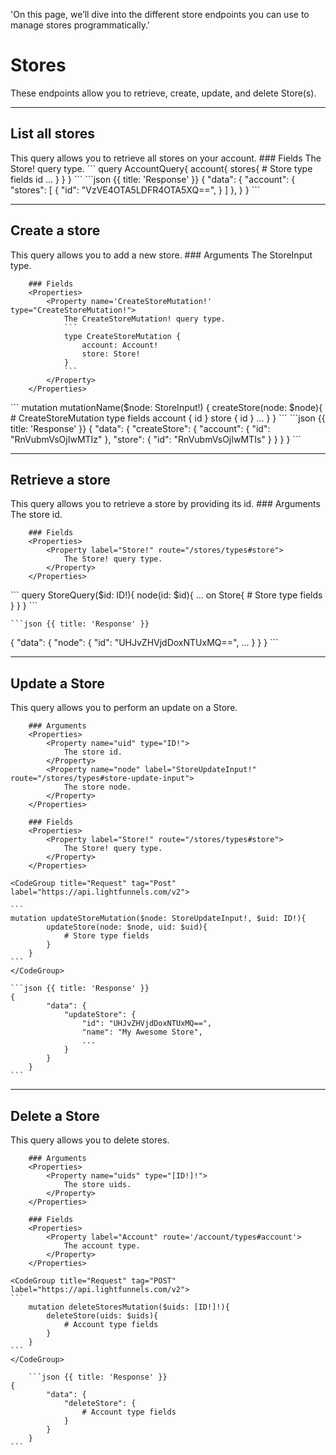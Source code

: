   'On this page, we’ll dive into the different store endpoints you can use to manage stores programmatically.'

# Stores

These endpoints allow you to retrieve, create, update, and delete Store(s).

---

## List all stores

<Row>
  <Col>
    This query allows you to retrieve all stores on your account.
		### Fields 
		<Properties>	
			<Property label="Store!" route="/stores/types#store">
				The Store! query type.
			</Property>
		</Properties>	

  </Col>
  <Col sticky>
    <CodeGroup title="Request" tag="POST" label="https://api.lightfunnels.com/v2">
			```
			query AccountQuery{
				account{
					stores{
						# Store type fields
						id
						...
					}
				}
			}
    	```
    </CodeGroup>
    ```json {{ title: 'Response' }}
    {
			"data": {
				"account": {
					"stores": [
						{
							"id": "VzVE4OTA5LDFR4OTA5XQ==",
						}
					]
				},
			}
		}
    ```
  </Col>
</Row>

---

## Create a store 

<Row>
  <Col>
    This query allows you to add a new store.
		### Arguments 
		<Properties> 
			<Property label="StoreInput!" route="/stores/types#store-input">
				The StoreInput type.
			</Property>
		</Properties>	

		### Fields 
		<Properties>	
			<Property name='CreateStoreMutation!' type="CreateStoreMutation!">
				The CreateStoreMutation! query type.
				```
				type CreateStoreMutation {
					account: Account!
					store: Store!
				}
				```
			</Property>
		</Properties>	
		
  </Col>
  <Col sticky>
    <CodeGroup title="Request" tag="POST" label="https://api.lightfunnels.com/v2">
			```
			mutation mutationName($node: StoreInput!) {
				createStore(node: $node){
					# CreateStoreMutation type fields
					account {
						id
					}
					store {
						id
					}
					...
				}
			}
			```
    </CodeGroup>
    ```json {{ title: 'Response' }}
    {
			"data": {
				"createStore": {
					"account": {
						"id": "RnVubmVsOjIwMTIz"
					},
					"store": {
						"id": "RnVubmVsOjIwMTIs"
					}
				}
			}
		}
    ```
  </Col>
</Row>

---

## Retrieve a store

<Row>
  <Col>
    This query allows you to retrieve a store by providing its id.
		### Arguments 
		<Properties> 
			<Property name="id" type="ID!">
				The store id.
			</Property>
		</Properties>	

		### Fields 
		<Properties>	
			<Property label="Store!" route="/stores/types#store">
				The Store! query type.
			</Property>
		</Properties>

  </Col>
  <Col sticky>
    <CodeGroup title="Request" tag="POST" label="https://api.lightfunnels.com/v2">
    ```
		query StoreQuery($id: ID!){
			node(id: $id){
				... on Store{
					# Store type fields
				}
			}
		}
    ```
    </CodeGroup>

    ```json {{ title: 'Response' }}
   {
			"data": {
				"node": {
					"id": "UHJvZHVjdDoxNTUxMQ==",
					...
				}
			}
		}
    ```
  </Col>
</Row>

---

## Update a Store 

<Row>
  <Col>
    This query allows you to perform an update on a Store.

		### Arguments 
		<Properties> 
			<Property name="uid" type="ID!">
				The store id.
			</Property>
			<Property name="node" label="StoreUpdateInput!" route="/stores/types#store-update-input">
				The store node.
			</Property>
		</Properties>

		### Fields 
		<Properties>	
			<Property label="Store!" route="/stores/types#store">
				The Store! query type.
			</Property>
		</Properties>

  </Col>
  <Col sticky>

    <CodeGroup title="Request" tag="Post" label="https://api.lightfunnels.com/v2">

    ```
    mutation updateStoreMutation($node: StoreUpdateInput!, $uid: ID!){
			updateStore(node: $node, uid: $uid){
				# Store type fields
			}
		}
    ```
    </CodeGroup>

    ```json {{ title: 'Response' }}
    {
			"data": {
				"updateStore": {
					"id": "UHJvZHVjdDoxNTUxMQ==",
					"name": "My Awesome Store",
					...
				}
			}
		}
    ```

  </Col>
</Row>

---

## Delete a Store

<Row>
  <Col>
    This query allows you to delete stores.

		### Arguments 
		<Properties> 
			<Property name="uids" type="[ID!]!">
				The store uids.
			</Property>
		</Properties>

		### Fields 
		<Properties>	
			<Property label="Account" route='/account/types#account'>
				The account type.
			</Property>
		</Properties>
  </Col>
  <Col sticky>

    <CodeGroup title="Request" tag="POST" label="https://api.lightfunnels.com/v2">
    ```
		mutation deleteStoresMutation($uids: [ID!]!){
			deleteStore(uids: $uids){
				# Account type fields
			}
		}
    ```
    </CodeGroup>

		```json {{ title: 'Response' }}
    {
			"data": {
				"deleteStore": {
					# Account type fields
				}
			}
		}
    ```
  </Col>
</Row>
